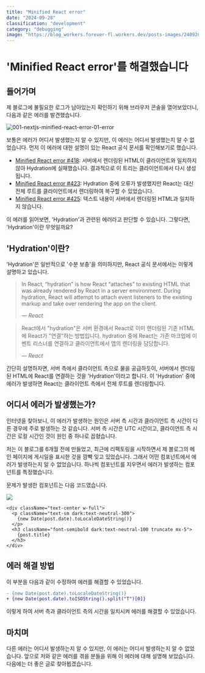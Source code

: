 ---
title: "Minified React error"
date: "2024-09-28"
classification: "development"
category: "debugging"
image: "https://blog_workers.forever-fl.workers.dev/posts-images/240928-01.webp"
---

# 'Minified React error'를 해결했습니다

## 들어가며

제 블로그에 불필요한 로그가 남아있는지 확인하기 위해 브라우저 콘솔을 열어보았더니, 다음과 같은 에러를 발견했습니다.

![001-nextjs-minified-react-error-01-error](https://blog_workers.forever-fl.workers.dev/posts-images/240928-01.webp)

보통은 에러가 어디서 발생했는지 알 수 있지만, 이 에러는 어디서 발생했는지 알 수 없었습니다. 먼저 이 에러에 대한 설명이 있는 React 공식 문서를 확인해보기로 했습니다.

- [Minified React error #418](https://react.dev/errors/418): 서버에서 렌더링된 HTML이 클라이언트와 일치하지 않아 Hydration에 실패했습니다. 결과적으로 이 트리는 클라이언트에서 다시 생성됩니다.
- [Minified React error #423](https://react.dev/errors/423): Hydration 중에 오류가 발생했지만 React는 대신 전체 루트를 클라이언트에서 렌더링하여 복구할 수 있었습니다.
- [Minified React error #425](https://react.dev/errors/425): 텍스트 내용이 서버에서 렌더링된 HTML과 일치하지 않습니다.

이 에러를 읽어보면, 'Hydration'과 관련된 에러라고 판단할 수 있습니다. 그렇다면, 'Hydration'이란 무엇일까요?

## 'Hydration'이란?

'Hydration'은 일반적으로 '수분 보충'을 의미하지만, React 공식 문서에서는 이렇게 설명하고 있습니다.

> In React, “hydration” is how React “attaches” to existing HTML that was already rendered by React in a server environment. During hydration, React will attempt to attach event listeners to the existing markup and take over rendering the app on the client.
>
> <cite>— React</cite>

> React에서 "hydration"은 서버 환경에서 React로 이미 렌더링된 기존 HTML에 React가 "연결"하는 방법입니다. hydration 중에 React는 기존 마크업에 이벤트 리스너를 연결하고 클라이언트에서 앱의 렌더링을 담당합니다.
>
> <cite>— React</cite>

간단히 설명하자면, 서버 측에서 클라이언트 측으로 물을 공급하듯이, 서버에서 렌더링된 HTML에 React를 연결하는 것을 'Hydration'이라고 합니다. 이 'Hydration' 중에 에러가 발생하면 React는 클라이언트 측에서 전체 루트를 렌더링합니다.

## 어디서 에러가 발생했는가?

인터넷을 찾아보니, 이 에러가 발생하는 원인은 서버 측 시간과 클라이언트 측 시간이 다른 경우에 주로 발생하는 것 같습니다. 서버 측 시간은 UTC 시간이고, 클라이언트 측 시간은 로컬 시간인 것이 원인 중 하나로 꼽혔습니다.

저는 이 블로그를 6개월 전에 만들었고, 최근에 리팩토링을 시작하면서 제 블로그의 메인 페이지에 게시일을 표시한 것을 깜빡 잊고 있었습니다. 그래서 어떤 컴포넌트에서 에러가 발생하는지 알 수 없었습니다. 하나씩 컴포넌트를 지우면서 에러가 발생하는 컴포넌트를 특정했습니다.

문제가 발생한 컴포넌트는 다음 코드였습니다.

![](https://blog_workers.forever-fl.workers.dev/posts-images/240928-02.webp)

```tsx title="AllCategory.tsx" showLineNumbers
<div className="text-center w-full">
  <p className="text-sm dark:text-neutral-300">
    {new Date(post.date).toLocaleDateString()}
  </p>
  <h3 className="font-semibold dark:text-neutral-100 truncate mx-5">
    {post.title}
  </h3>
</div>
```

## 에러 해결 방법

이 부분을 다음과 같이 수정하여 에러를 해결할 수 있었습니다.

```diff title="AllCategory.tsx"
- {new Date(post.date).toLocaleDateString()}
+ {new Date(post.date).toISOString().split("T")[0]}
```

이렇게 하여 서버 측과 클라이언트 측의 시간을 일치시켜 에러를 해결할 수 있었습니다.

## 마치며

다른 에러는 어디서 발생하는지 알 수 있지만, 이 에러는 어디서 발생하는지 알 수 없었습니다. 앞으로 저와 같은 에러를 겪을 분들을 위해 이 에러에 대해 설명해 보았습니다. 다음에는 더 좋은 글로 찾아뵙겠습니다.
